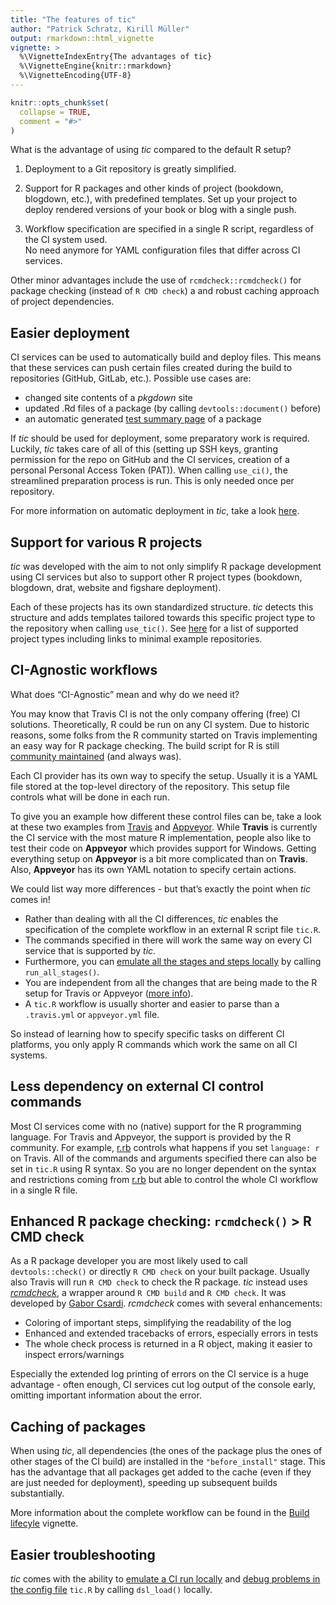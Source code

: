 ```yaml
---
title: "The features of tic"
author: "Patrick Schratz, Kirill Müller"
output: rmarkdown::html_vignette
vignette: >
  %\VignetteIndexEntry{The advantages of tic}
  %\VignetteEngine{knitr::rmarkdown}
  %\VignetteEncoding{UTF-8}
---
```

  
```r
knitr::opts_chunk$set(
  collapse = TRUE,
  comment = "#>"
)
```

What is the advantage of using *tic* compared to the default R setup?

1. Deployment to a Git repository is greatly simplified.

1. Support for R packages and other kinds of project (bookdown, blogdown, etc.), with predefined templates. 
Set up your project to deploy rendered versions of your book or blog with a single push.

1. Workflow specification are specified in a single R script, regardless of the CI system used.  
No need anymore for YAML configuration files that differ across CI services.

Other minor advantages include the use of `rcmdcheck::rcmdcheck()` for package checking (instead of `R CMD check`) a and robust caching approach of project dependencies.

## Easier deployment

CI services can be used to automatically build and deploy files.
This means that these services can push certain files created during the build to repositories (GitHub, GitLab, etc.).
Possible use cases are:

- changed site contents of a _pkgdown_ site
- updated .Rd files of a package (by calling `devtools::document()` before)
- an automatic generated [test summary page](https://github.com/yonicd/covrpage) of a package 

If _tic_ should be used for deployment, some preparatory work is required.
Luckily, _tic_ takes care of all of this (setting up SSH keys, granting permission for the repo on GitHub and the CI services, creation of a personal Personal Access Token (PAT)).
When calling `use_ci()`, the streamlined preparation process is run.
This is only needed once per repository.

For more information on automatic deployment in _tic_, take a look [here](deployment.html).

## Support for various R projects

*tic* was developed with the aim to not only simplify R package development using CI services but also to support other R project types (bookdown, blogdown, drat, website and figshare deployment). 

Each of these projects has its own standardized structure. 
*tic* detects this structure and adds templates tailored towards this specific project type to the repository when calling `use_tic()`.
See [here](tic.html#example-projects) for a list of supported project types including links to minimal example repositories. 

## CI-Agnostic workflows

What does "CI-Agnostic" mean and why do we need it?

You may know that Travis CI is not the only company offering (free) CI solutions.
Theoretically, R could be run on any CI system.
Due to historic reasons, some folks from the R community started on Travis implementing an easy way for R package checking.
The build script for R is still [community maintained](https://github.com/travis-ci/travis-build/blob/3eddda591f544a071a62fc0f713183e128cfeac1/lib/travis/build/script/r.rb) (and always was).

Each CI provider has its own way to specify the setup. 
Usually it is a YAML file stored at the top-level directory of the repository.
This setup file controls what will be done in each run.

To give you an example how different these control files can be, take a look at these two examples from [Travis](https://github.com/tidyverse/dplyr/blob/master/.travis.yml) and [Appveyor](https://github.com/tidyverse/dplyr/blob/master/appveyor.yml).
While **Travis** is currently the CI service with the most mature R implementation, people also like to test their code on **Appveyor** which provides support for Windows.
Getting everything setup on **Appveyor** is a bit more complicated than on **Travis**.
Also, **Appveyor** has its own YAML notation to specify certain actions.

We could list way more differences - but that's exactly the point when *tic* comes in!

- Rather than dealing with all the CI differences, *tic* enables the specification of the complete workflow in an external R script file `tic.R`.
- The commands specified in there will work the same way on every CI service that is supported by *tic*.
- Furthermore, you can [emulate all the stages and steps locally](advantages.html#less-dependency-on-external-ci-control-commands) by calling `run_all_stages()`.
- You are independent from all the changes that are being made to the R setup for Travis or Appveyor ([more info](advantages.html#less-dependency-on-external-ci-control-commands)).
- A `tic.R` workflow is usually shorter and easier to parse than a `.travis.yml` or `appveyor.yml` file.

So instead of learning how to specify specific tasks on different CI platforms, you only apply R commands which work the same on all CI systems.

## Less dependency on external CI control commands

Most CI services come with no (native) support for the R programming language.
For Travis and Appveyor, the support is provided by the R community.
For example, [r.rb](https://github.com/travis-ci/travis-build/blob/master/lib/travis/build/script/r.rb) controls what happens if you set `language: r` on Travis.
All of the commands and arguments specified there can also be set in `tic.R` using R syntax.
So you are no longer dependent on the syntax and restrictions coming from [r.rb](https://github.com/travis-ci/travis-build/blob/master/lib/travis/build/script/r.rb) but able to control the whole CI workflow in a single R file.

## Enhanced R package checking: `rcmdcheck()` > R CMD check

As a R package developer you are most likely used to call `devtools::check()` or directly `R CMD check` on your built package.
Usually also Travis will run `R CMD check` to check the R package.
*tic* instead uses  [*rcmdcheck*](https://github.com/r-lib/rcmdcheck), a wrapper around `R CMD build` and `R CMD check`.
It was developed by [Gabor Csardi](https://github.com/gaborcsardi).
*rcmdcheck* comes with several enhancements:

- Coloring of important steps, simplifying the readability of the log
- Enhanced and extended tracebacks of errors, especially errors in tests
- The whole check process is returned in a R object, making it easier to inspect errors/warnings

Especially the extended log printing of errors on the CI service is a huge advantage - often enough, CI services cut log output of the console early, omitting important information about the error. 

## Caching of packages

When using *tic*, all dependencies (the ones of the package plus the ones of other stages of the CI build) are installed in the `"before_install"` stage. 
This has the advantage that all packages get added to the cache (even if they are just needed for deployment), speeding up subsequent builds substantially.

More information about the complete workflow can be found in the [Build lifecyle](build-lifecycle.html) vignette.

## Easier troubleshooting

*tic* comes with the ability to [emulate a CI run locally](advanced.html#emulate-a-ci-run-locally) and [debug problems in the config file](advanced#troubleshooting-running-tic-locally) `tic.R` by calling `dsl_load()` locally.
